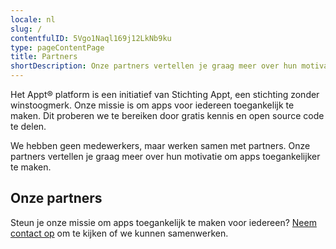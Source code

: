 ```yaml
---
locale: nl
slug: /
contentfulID: 5Vgo1Naql169j12LkNb9ku
type: pageContentPage
title: Partners
shortDescription: Onze partners vertellen je graag meer over hun motivatie om apps toegankelijker te maken.
---
```


Het Appt® platform is een initiatief van Stichting Appt, een stichting zonder winstoogmerk. Onze missie is om apps voor iedereen toegankelijk te maken. Dit proberen we te bereiken door gratis kennis en open source code te delen.

We hebben geen medewerkers, maar werken samen met partners. Onze partners vertellen je graag meer over hun motivatie om apps toegankelijker te maken.

## Onze partners

<LinkList title="Partners link list" isHighlighted={true}>
  <LinkListItem url="/nl/partners/abra" title="Lees meer over Abra" pageTitle="Abra" shortDescription="Abra bouwt software en geeft advies om digitale toegankelijkheid voor iedereen begrijpelijk te maken." icon="/img/light/Abra icon (black).svg" darkIcon="/img/dark/Abra icon (white).svg" iconAlt="Abra icon in black colors"/>
  <LinkListItem url="/nl/partners/q42" title="Lees meer over Q42" pageTitle="Q42" shortDescription="Digital product studio Q42 is mede-initiator van Appt.org en maakt de library voor het meten van toegankelijkheidsfuncties in apps." icon="/img/light/q42-logo-black.png" darkIcon="/img/dark/q42-logo-white.png" iconAlt="q42-logo-black"/>
</LinkList>

Steun je onze missie om apps toegankelijk te maken voor iedereen? [Neem contact op](mailto:info@appt.org) om te kijken of we kunnen samenwerken.